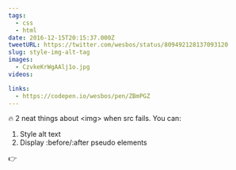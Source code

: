 ```yaml
---
tags:
  - css
  - html
date: 2016-12-15T20:15:37.000Z
tweetURL: https://twitter.com/wesbos/status/809492128137093120
slug: style-img-alt-tag
images:
  - CzvkeKrWgAAlj1o.jpg
videos:

links:
  - https://codepen.io/wesbos/pen/ZBmPGZ
---
```

🔥 2 neat things about &lt;img&gt; when src fails. You can:

1. Style alt text
2. Display :before/:after pseudo elements

👉
